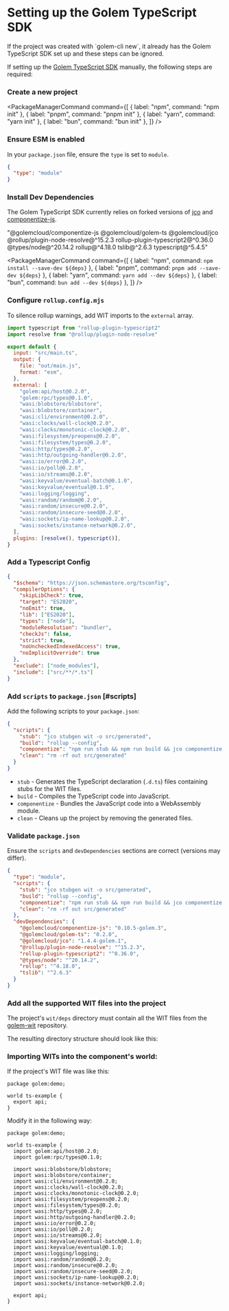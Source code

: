 
# Setting up the Golem TypeScript SDK

<Callout type="warning">
  If the project was created with `golem-cli new`, it already has the Golem TypeScript SDK set up
  and these steps can be ignored.
</Callout>

If setting up the [Golem TypeScript SDK](https://github.com/golemcloud/golem-ts) manually, the following steps are required:

<Steps>

### Create a new project

<PackageManagerCommand
  command={[
    { label: "npm", command: "npm init" },
    { label: "pnpm", command: "pnpm init" },
    { label: "yarn", command: "yarn init" },
    { label: "bun", command: "bun init" },
  ]}
/>

### Ensure ESM is enabled

In your `package.json` file, ensure the `type` is set to `module`.

```json filename="package.json" {2} copy
{
  "type": "module"
}
```

### Install Dev Dependencies

The Golem TypeScript SDK currently relies on forked versions of [jco](https://github.com/golemcloud/jco) and [componentize-js](https://github.com/golemcloud/componentize-js).

  "@golemcloud/componentize-js @golemcloud/golem-ts @golemcloud/jco @rollup/plugin-node-resolve@^15.2.3 rollup-plugin-typescript2@^0.36.0 @types/node@^20.14.2 rollup@^4.18.0 tslib@^2.6.3 typescript@^5.4.5"

<PackageManagerCommand
  command={[
    { label: "npm", command: `npm install --save-dev ${deps}` },
    { label: "pnpm", command: `pnpm add --save-dev ${deps}` },
    { label: "yarn", command: `yarn add --dev ${deps}` },
    { label: "bun", command: `bun add --dev ${deps}` },
  ]}
/>

### Configure `rollup.config.mjs`

To silence rollup warnings, add WIT imports to the `external` array.

```js filename="rollup.config.mjs" {10} copy
import typescript from "rollup-plugin-typescript2"
import resolve from "@rollup/plugin-node-resolve"

export default {
  input: "src/main.ts",
  output: {
    file: "out/main.js",
    format: "esm",
  },
  external: [
    "golem:api/host@0.2.0",
    "golem:rpc/types@0.1.0",
    "wasi:blobstore/blobstore",
    "wasi:blobstore/container",
    "wasi:cli/environment@0.2.0",
    "wasi:clocks/wall-clock@0.2.0",
    "wasi:clocks/monotonic-clock@0.2.0",
    "wasi:filesystem/preopens@0.2.0",
    "wasi:filesystem/types@0.2.0",
    "wasi:http/types@0.2.0",
    "wasi:http/outgoing-handler@0.2.0",
    "wasi:io/error@0.2.0",
    "wasi:io/poll@0.2.0",
    "wasi:io/streams@0.2.0",
    "wasi:keyvalue/eventual-batch@0.1.0",
    "wasi:keyvalue/eventual@0.1.0",
    "wasi:logging/logging",
    "wasi:random/random@0.2.0",
    "wasi:random/insecure@0.2.0",
    "wasi:random/insecure-seed@0.2.0",
    "wasi:sockets/ip-name-lookup@0.2.0",
    "wasi:sockets/instance-network@0.2.0",
  ],
  plugins: [resolve(), typescript()],
}
```

### Add a Typescript Config

```json filename="tsconfig.json" copy
{
  "$schema": "https://json.schemastore.org/tsconfig",
  "compilerOptions": {
    "skipLibCheck": true,
    "target": "ES2020",
    "noEmit": true,
    "lib": ["ES2020"],
    "types": ["node"],
    "moduleResolution": "bundler",
    "checkJs": false,
    "strict": true,
    "noUncheckedIndexedAccess": true,
    "noImplicitOverride": true
  },
  "exclude": ["node_modules"],
  "include": ["src/**/*.ts"]
}
```

### Add `scripts` to `package.json` [#scripts]

Add the following scripts to your `package.json`:

```json filename="package.json" {3-6} copy
{
  "scripts": {
    "stub": "jco stubgen wit -o src/generated",
    "build": "rollup --config",
    "componentize": "npm run stub && npm run build && jco componentize -w wit -o out/component_name.wasm out/main.js",
    "clean": "rm -rf out src/generated"
  }
}
```

- `stub` - Generates the TypeScript declaration (`.d.ts`) files containing stubs for the WIT files.
- `build` - Compiles the TypeScript code into JavaScript.
- `componentize` - Bundles the JavaScript code into a WebAssembly module.
- `clean` - Cleans up the project by removing the generated files.

### Validate `package.json`

Ensure the `scripts` and `devDependencies` sections are correct (versions may differ).

```json filename="package.json"
{
  "type": "module",
  "scripts": {
    "stub": "jco stubgen wit -o src/generated",
    "build": "rollup --config",
    "componentize": "npm run stub && npm run build && jco componentize -w wit -o out/component_name.wasm out/main.js",
    "clean": "rm -rf out src/generated"
  },
  "devDependencies": {
    "@golemcloud/componentize-js": "0.10.5-golem.3",
    "@golemcloud/golem-ts": "0.2.0",
    "@golemcloud/jco": "1.4.4-golem.1",
    "@rollup/plugin-node-resolve": "^15.2.3",
    "rollup-plugin-typescript2": "^0.36.0",
    "@types/node": "^20.14.2",
    "rollup": "^4.18.0",
    "tslib": "^2.6.3"
  }
}
```

### Add all the supported WIT files into the project

The project's `wit/deps` directory must contain all the WIT files from the [golem-wit](https://github.com/golemcloud/golem-wit/tree/main/wit/deps) repository.

The resulting directory structure should look like this:

<AllWitDeps />

### Importing WITs into the component's world:

If the project's WIT file was like this:

```wit
package golem:demo;

world ts-example {
  export api;
}
```

Modify it in the following way:

```wit
package golem:demo;

world ts-example {
  import golem:api/host@0.2.0;
  import golem:rpc/types@0.1.0;

  import wasi:blobstore/blobstore;
  import wasi:blobstore/container;
  import wasi:cli/environment@0.2.0;
  import wasi:clocks/wall-clock@0.2.0;
  import wasi:clocks/monotonic-clock@0.2.0;
  import wasi:filesystem/preopens@0.2.0;
  import wasi:filesystem/types@0.2.0;
  import wasi:http/types@0.2.0;
  import wasi:http/outgoing-handler@0.2.0;
  import wasi:io/error@0.2.0;
  import wasi:io/poll@0.2.0;
  import wasi:io/streams@0.2.0;
  import wasi:keyvalue/eventual-batch@0.1.0;
  import wasi:keyvalue/eventual@0.1.0;
  import wasi:logging/logging;
  import wasi:random/random@0.2.0;
  import wasi:random/insecure@0.2.0;
  import wasi:random/insecure-seed@0.2.0;
  import wasi:sockets/ip-name-lookup@0.2.0;
  import wasi:sockets/instance-network@0.2.0;

  export api;
}
```

</Steps>
